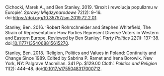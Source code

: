 Cichocki, Marek A., and Ben Stanley. 2019. ‘Brexit i rewolucja populizmu w Europie’. *Sprawy Międzynarodowe* 72(2): 9–16. doi:[https://doi.org/10.35757/sm.2019.72.2.01](https://doi.org/10.35757/sm.2019.72.2.01).

Stanley, Ben. 2016. ‘Robert Rohrschneider and Stephen Whitefield, The Strain of Representation: How Parties Represent Diverse Voters in Western and Eastern Europe, Reviewed by Ben Stanley’. *Party Politics* 22(1): 137–38. doi:[10.1177/1354068815615270](https://doi.org/10.1177/1354068815615270).

Stanley, Ben. 2018. ‘Religion, Politics and Values in Poland: Continuity and Change Since 1989. Edited by Sabrina P. Ramet and Irena Borowik. New York, NY: Palgrave Macmillan. 341 Pp. $129.00 Cloth’. *Politics and Religion* 11(2): 444–48. doi:[10.1017/s1755048317000712](https://doi.org/10.1017/s1755048317000712).
